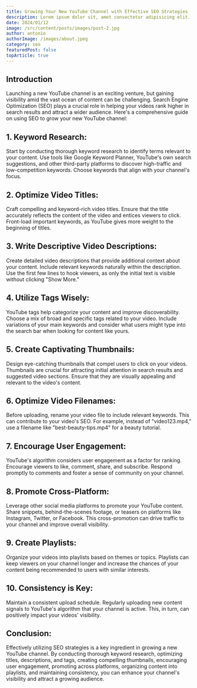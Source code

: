 ```yaml
---
title: Growing Your New YouTube Channel with Effective SEO Strategies
description: Lorem ipsum dolor sit, amet consectetur adipisicing elit. Hic eos odit sequi minima iure natus, odio tempora sit.
date: 2024/01/12
image: /src/content/posts/images/post-2.jpg
author: antonio
authorImage: /images/about.jpeg
category: seo
featuredPost: false
topArticle: true
---
```


## **Introduction**

Launching a new YouTube channel is an exciting venture, but gaining visibility amid the vast ocean of content can be challenging. Search Engine Optimization (SEO) plays a crucial role in helping your videos rank higher in search results and attract a wider audience. Here's a comprehensive guide on using SEO to grow your new YouTube channel:

## 1. **Keyword Research:**

Start by conducting thorough keyword research to identify terms relevant to your content. Use tools like Google Keyword Planner, YouTube's own search suggestions, and other third-party platforms to discover high-traffic and low-competition keywords. Choose keywords that align with your channel's focus.

## 2. **Optimize Video Titles:**

Craft compelling and keyword-rich video titles. Ensure that the title accurately reflects the content of the video and entices viewers to click. Front-load important keywords, as YouTube gives more weight to the beginning of titles.

## 3. **Write Descriptive Video Descriptions:**

Create detailed video descriptions that provide additional context about your content. Include relevant keywords naturally within the description. Use the first few lines to hook viewers, as only the initial text is visible without clicking "Show More."

## 4. **Utilize Tags Wisely:**

YouTube tags help categorize your content and improve discoverability. Choose a mix of broad and specific tags related to your video. Include variations of your main keywords and consider what users might type into the search bar when looking for content like yours.

## 5. **Create Captivating Thumbnails:**

Design eye-catching thumbnails that compel users to click on your videos. Thumbnails are crucial for attracting initial attention in search results and suggested video sections. Ensure that they are visually appealing and relevant to the video's content.

## 6. **Optimize Video Filenames:**

Before uploading, rename your video file to include relevant keywords. This can contribute to your video's SEO. For example, instead of "video123.mp4," use a filename like "best-beauty-tips.mp4" for a beauty tutorial.

## 7. **Encourage User Engagement:**

YouTube's algorithm considers user engagement as a factor for ranking. Encourage viewers to like, comment, share, and subscribe. Respond promptly to comments and foster a sense of community on your channel.

## 8. **Promote Cross-Platform:**

Leverage other social media platforms to promote your YouTube content. Share snippets, behind-the-scenes footage, or teasers on platforms like Instagram, Twitter, or Facebook. This cross-promotion can drive traffic to your channel and improve overall visibility.

## 9. **Create Playlists:**

Organize your videos into playlists based on themes or topics. Playlists can keep viewers on your channel longer and increase the chances of your content being recommended to users with similar interests.

## 10. **Consistency is Key:**

Maintain a consistent upload schedule. Regularly uploading new content signals to YouTube's algorithm that your channel is active. This, in turn, can positively impact your videos' visibility.

## Conclusion:

Effectively utilizing SEO strategies is a key ingredient in growing a new YouTube channel. By conducting thorough keyword research, optimizing titles, descriptions, and tags, creating compelling thumbnails, encouraging user engagement, promoting across platforms, organizing content into playlists, and maintaining consistency, you can enhance your channel's visibility and attract a growing audience.
